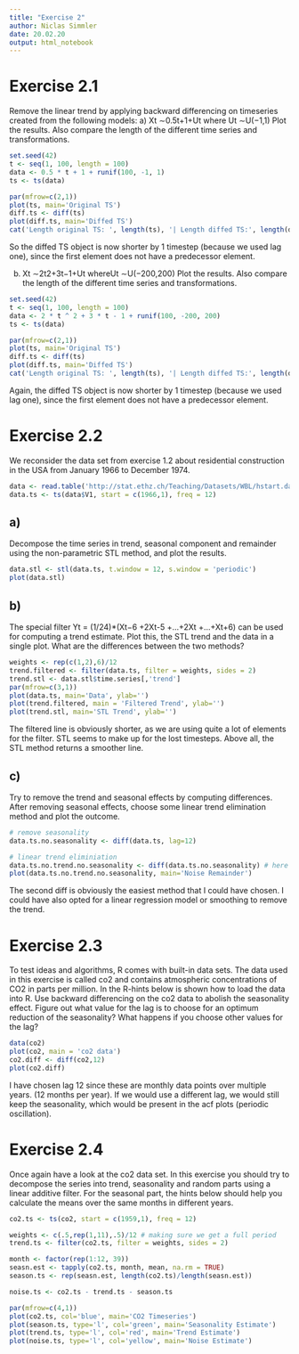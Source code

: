 ```yaml
---
title: "Exercise 2"
author: Niclas Simmler
date: 20.02.20
output: html_notebook
---
```


# Exercise 2.1
Remove the linear trend by applying backward differencing on timeseries created from the following models:
a) Xt ∼0.5t+1+Ut where Ut ∼U(−1,1)
Plot the results. Also compare the length of the different time series and transformations.
```r
set.seed(42)
t <- seq(1, 100, length = 100)
data <- 0.5 * t + 1 + runif(100, -1, 1)
ts <- ts(data)

par(mfrow=c(2,1))
plot(ts, main='Original TS')
diff.ts <- diff(ts)
plot(diff.ts, main='Diffed TS')
cat('Length original TS: ', length(ts), '| Length diffed TS:', length(diff.ts), '\n')
```
So the diffed TS object is now shorter by 1 timestep (because we used lag one), since the first element does not have a predecessor element.


b) Xt ∼2t2+3t−1+Ut whereUt ∼U(−200,200)
Plot the results. Also compare the length of the different time series and transformations.
```r
set.seed(42)
t <- seq(1, 100, length = 100)
data <- 2 * t ^ 2 + 3 * t - 1 + runif(100, -200, 200)
ts <- ts(data)

par(mfrow=c(2,1))
plot(ts, main='Original TS')
diff.ts <- diff(ts)
plot(diff.ts, main='Diffed TS')
cat('Length original TS: ', length(ts), '| Length diffed TS:', length(diff.ts), '\n')
```
Again, the diffed TS object is now shorter by 1 timestep (because we used lag one), since the first element does not have a predecessor element.

# Exercise 2.2

We reconsider the data set from exercise 1.2 about residential construction in the USA from January 1966 to December 1974.
```r
data <- read.table('http://stat.ethz.ch/Teaching/Datasets/WBL/hstart.dat')
data.ts <- ts(data$V1, start = c(1966,1), freq = 12)
```
## a)
Decompose the time series in trend, seasonal component and remainder using the non-parametric STL method, and plot the results.
```r
data.stl <- stl(data.ts, t.window = 12, s.window = 'periodic')
plot(data.stl)
```
## b)
The special filter Yt = (1/24)*(Xt−6 +2Xt-5 +...+2Xt +...+Xt+6) can be used for computing a trend estimate. Plot this, the STL trend and the data in a single plot. What are the differences between the two methods?

```r
weights <- rep(c(1,2),6)/12
trend.filtered <- filter(data.ts, filter = weights, sides = 2)
trend.stl <- data.stl$time.series[,'trend']
par(mfrow=c(3,1))
plot(data.ts, main='Data', ylab='')
plot(trend.filtered, main = 'Filtered Trend', ylab='')
plot(trend.stl, main='STL Trend', ylab='')
```
The filtered line is obviously shorter, as we are using quite a lot of elements for the filter. STL seems to make up for the lost timesteps. Above all, the STL method returns a smoother line.

## c)
Try to remove the trend and seasonal effects by computing differences. After removing seasonal effects, choose some linear trend elimination method and plot the outcome.
```r
# remove seasonality
data.ts.no.seasonality <- diff(data.ts, lag=12)

# linear trend eliminiation
data.ts.no.trend.no.seasonality <- diff(data.ts.no.seasonality) # here we could also be using a different method such as lm or smoothing
plot(data.ts.no.trend.no.seasonality, main='Noise Remainder')

```
The second diff is obviously the easiest method that I could have chosen. I could have also opted for a linear regression model or smoothing to remove the trend.

# Exercise 2.3
To test ideas and algorithms, R comes with built-in data sets. The data used in this exercise is called co2 and contains atmospheric concentrations of CO2 in parts per million. In the R-hints below is shown how to load the data into R.
Use backward differencing on the co2 data to abolish the seasonality effect. Figure out what value for the lag is to choose for an optimum reduction of the seasonality? What happens if you choose other values for the lag?

```r
data(co2)
plot(co2, main = 'co2 data')
co2.diff <- diff(co2,12)
plot(co2.diff)
```
I have chosen lag 12 since these are monthly data points over multiple years. (12 months per year). If we would use a different lag, we would still keep the seasonality, which would be present in the acf plots (periodic oscillation).

# Exercise 2.4
Once again have a look at the co2 data set. In this exercise you should try to decompose the series into trend, seasonality and random parts using a linear additive filter. For the seasonal part, the hints below should help you calculate the means over the same months in different years.


```r
co2.ts <- ts(co2, start = c(1959,1), freq = 12)

weights <- c(.5,rep(1,11),.5)/12 # making sure we get a full period
trend.ts <- filter(co2.ts, filter = weights, sides = 2)

month <- factor(rep(1:12, 39))
seasn.est <- tapply(co2.ts, month, mean, na.rm = TRUE)
season.ts <- rep(seasn.est, length(co2.ts)/length(seasn.est))

noise.ts <- co2.ts - trend.ts - season.ts

par(mfrow=c(4,1))
plot(co2.ts, col='blue', main='CO2 Timeseries')
plot(season.ts, type='l', col='green', main='Seasonality Estimate')
plot(trend.ts, type='l', col='red', main='Trend Estimate')
plot(noise.ts, type='l', col='yellow', main='Noise Estimate')

```